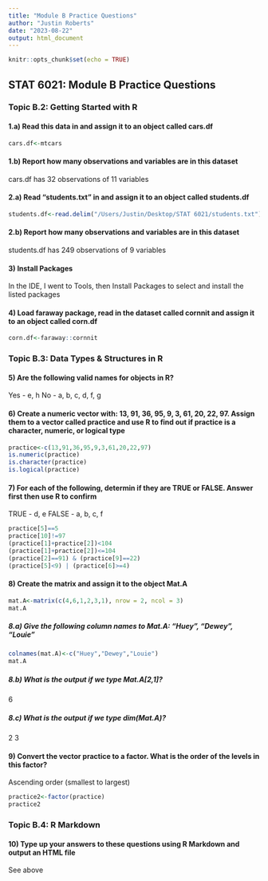 ```yaml
---
title: "Module B Practice Questions"
author: "Justin Roberts"
date: "2023-08-22"
output: html_document
---
```


```r
knitr::opts_chunk$set(echo = TRUE)
```

## STAT 6021: Module B Practice Questions
### Topic B.2: Getting Started with R

#### 1.a) Read this data in and assign it to an object called cars.df

```r
cars.df<-mtcars
```

#### 1.b) Report how many observations and variables are in this dataset

cars.df has 32 observations of 11 variables

#### 2.a) Read "students.txt" in and assign it to an object called students.df

```r
students.df<-read.delim("/Users/Justin/Desktop/STAT 6021/students.txt")
```

#### 2.b) Report how many observations and variables are in this dataset

students.df has 249 observations of 9 variables

#### 3) Install Packages

In the IDE, I went to Tools, then Install Packages to select and install the listed packages

#### 4) Load faraway package, read in the dataset called cornnit and assign it to an object called corn.df

```r
corn.df<-faraway::cornnit
```

### Topic B.3: Data Types & Structures in R

#### 5) Are the following valid names for objects in R?

Yes - e, h
No - a, b, c, d, f, g

#### 6) Create a numeric vector with: 13, 91, 36, 95, 9, 3, 61, 20, 22, 97.  Assign them to a vector called practice and use R to find out if practice is a character, numeric, or logical type

```r
practice<-c(13,91,36,95,9,3,61,20,22,97)
is.numeric(practice)
is.character(practice)
is.logical(practice)
```

#### 7) For each of the following, determin if they are TRUE or FALSE.  Answer first then use R to confirm

TRUE - d, e
FALSE - a, b, c, f

```r
practice[5]==5
practice[10]!=97
(practice[1]+practice[2])<104
(practice[1]+practice[2])<=104
(practice[2]==91) & (practice[9]==22)
(practice[5]<9) | (practice[6]>=4)
```

#### 8) Create the matrix and assign it to the object Mat.A

```r
mat.A<-matrix(c(4,6,1,2,3,1), nrow = 2, ncol = 3)
mat.A
```

##### 8.a) Give the following column names to Mat.A: "Huey", "Dewey", "Louie"

```r
colnames(mat.A)<-c("Huey","Dewey","Louie")
mat.A
```

##### 8.b) What is the output if we type Mat.A[2,1]?

6

##### 8.c) What is the output if we type dim(Mat.A)?

2 3

#### 9) Convert the vector practice to a factor. What is the order of the levels in this factor?

Ascending order (smallest to largest)

```r
practice2<-factor(practice)
practice2
```

### Topic B.4: R Markdown
#### 10) Type up your answers to these questions using R Markdown and output an HTML file

See above